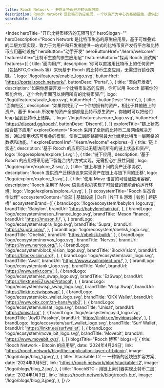 ```yaml
---
title: Rooch Network - 开启比特币经济的无限可能
description: Rooch Network 是比特币的应用层，一个以资产为中心的基础设施，提供比特币所有资产的索引、交易，并支持各种应用场景
searchable: false
---
```



<Index
  heroTitle="开启比特币经济的无限可能"
  heroSlogan=""
  heroDescription="Rooch Network 是比特币生态的原生应用层，基于可堆叠式的二层方案实现，致力于为用户和开发者提供一站式的比特币资产发行平台和比特币应用基础设施"
  heroButton="动手开发"
  heroButtonHref="/learn/welcome"
  featuresTitle="比特币生态的原生应用层"
  featuresButton="探索 Rooch 测试网"
  features={[
    {
      title: '面向用户',
      description:
        '你可以直接用比特币上的任何资产（包括BTC,Ordinals 等）来玩基于 Rooch 的比特币生态应用，无需进行锁仓跨链。',
      logo: '/logo/features/enable_logo.svg',
      buttonHref: 'https://portal.rooch.network/',
      buttonDesc: 'Portal',
    },
    {
      title: '面向开发者',
      description:
        '如果你想要开发一个比特币生态的应用，你可以用 Rooch 部署你的智能合约，这个合约里面可以使用所有的比特币资产',
      logo: '/logo/features/scale_logo.svg',
      buttonHref: '',
      buttonDesc: 'Form',
    },
    {
      title: '面向社区',
      description:
        '如果你找到了一个你想拥有的资产，相比于其他链上的资产，基于 Rooch 所发布的资产全部都是比特币原生资产，你随时可以把他们 leap 回到比特币上储存。',
      logo: '/logo/features/secure_logo.svg',
      buttonHref: 'https://discord.gg/rooch',
      buttonDesc: 'Discord',
    },
  ]}
  exploreTitle="链上状态结合链下应用"
  exploreContent="Rooch 采用了全新的比特币二层网络解决方案，通过使用状态可堆叠的模型，使得二层网络能够最大化继承比特币一层网络的数据和功能。"
  exploreButtonHref="/learn/welcome"
  explores={[
    {
      title: '链上状态',
      description: '基于 Rooch 的应用可以无缝访问所有的链上状态和资产',
      logo: '/logo/explore/explore_1.svg',
    },
    {
      title: '链下应用',
      description: '基于 Rooch 的应用将采用链下智能合约的方式实现，无需担心扩展性问题',
      logo: '/logo/explore/explore_2.svg',
    },
    {
      title: '链上与链下间的资产迁移协议',
      description: 'Rooch 提供资产迁移协议来实现资产在链上与链下间的迁移',
      logo: '/logo/explore/explore_3.svg',
    },
    {
      title: '使用 Move 语言的可验证应用容器',
      description: 'Rooch 采用了 Move 语言虚拟机实现了可验证的智能合约运行环境',
      logo: '/logo/explore/explore_4.svg',
    },
  ]}
  ecosystemTitle="Rooch 生态合作伙伴"
  ecosystemContent="全部 | 基础设施 | DeFi | NFT & 游戏 | 钱包 | 跨链桥"
  ecosystemBrand={[
    {
      brandLogo: '/logo/ecosystem/babylon_logo.svg',
      brandTitle: 'Babylon',
      brandUrl: 'https://babylonchain.io/',
    },
    {
      brandLogo: 'logo/ecosystem/meson_finance_logo.svg',
      brandTitle: 'Meson Finance',
      brandUrl: 'https://meson.fi/',
    },
    {
      brandLogo: 'logo/ecosystem/supra_logo.svg',
      brandTitle: 'Supra',
      brandUrl: 'https://supra.com/',
    },
    {
      brandLogo: 'logo/ecosystem/obelisk_logo.svg',
      brandTitle: 'Obelisk',
      brandUrl: 'https://obelisk.build/',
    },
    {
      brandLogo: 'logo/ecosystem/nervos_logo.svg',
      brandTitle: 'Nervos',
      brandUrl: 'https://www.nervos.org/',
    },
    {
      brandLogo: 'logo/ecosystem/block_vision_logo.svg',
      brandTitle: 'BlockVision',
      brandUrl: 'https://blockvision.org/',
    },
    {
      brandLogo: 'logo/ecosystem/avail_logo.svg',
      brandTitle: 'Avail',
      brandUrl: 'https://www.availproject.org/',
    },
    {
      brandLogo: 'logo/ecosystem/ankr_logo.svg',
      brandTitle: 'Ankr',
      brandUrl: 'https://www.ankr.com/',
    },
    {
      brandLogo: 'logo/ecosystem/ez_swap_logo.svg',
      brandTitle: 'EzSwap',
      brandUrl: 'https://linktr.ee/EZswapProtocol',
    },
    {
      brandLogo: 'logo/ecosystem/wisp_swap_logo.svg',
      brandTitle: 'Wisp Swap',
      brandUrl: 'https://linktr.ee/wispswap',
    },
    {
      brandLogo: 'logo/ecosystem/okx_wallet_logo.svg',
      brandTitle: 'OKX Wallet',
      brandUrl: 'https://www.okx.com/zh-hans/web3',
    },
    {
      brandLogo: 'logo/ecosystem/unisat_logo.svg',
      brandTitle: 'Unisat',
      brandUrl: 'https://unisat.io/',
    },
    {
      brandLogo: 'logo/ecosystem/joyid_logo.svg',
      brandTitle: 'JoyID Passkey',
      brandUrl: 'https://linktr.ee/joyidpasskey',
    },
    {
      brandLogo: 'logo/ecosystem/surf_wallet_logo.svg',
      brandTitle: 'Surf Wallet',
      brandUrl: 'https://linktr.ee/surfwallet',
    },
    {
      brandLogo: 'logo/ecosystem/move_bit_logo.svg',
      brandTitle: 'Movebit',
      brandUrl: 'https://www.movebit.xyz/',
    },
  ]}
  blogsTitle="Rooch 博客"
  blogs={[
    {
      title: 'Rooch Network - Bitcoin 的应用层',
      date: '2024年4月24日',
      link: 'https://rooch.network/blog/the-application-layer-of-bitcoin',
      image: '/logo/blogs/blog_1.jpeg',
    },
    {
      title: 'Stackable L2 — 一种新的区块链扩容方案',
      date: '2024年3月5日',
      link: 'https://rooch.network/blog/stackable-l2',
      image: '/logo/blogs/blog_2.jpg',
    },
    {
      title: 'RoochBTC - 用链上索引器实现比特币二层',
      date: '2024年1月3日',
      link: 'https://rooch.network/blog/rooch-btc',
      image: '/logo/blogs/blog_3.jpeg',
    },
  ]}
/>
